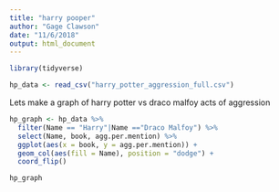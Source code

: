 ```yaml
---
title: "harry pooper"
author: "Gage Clawson"
date: "11/6/2018"
output: html_document
---
```


```r
library(tidyverse)

hp_data <- read_csv("harry_potter_aggression_full.csv")
```

Lets make a graph of harry potter vs draco malfoy acts of aggression

```r
hp_graph <- hp_data %>%
  filter(Name == "Harry"|Name =="Draco Malfoy") %>%
  select(Name, book, agg.per.mention) %>%
  ggplot(aes(x = book, y = agg.per.mention)) +
  geom_col(aes(fill = Name), position = "dodge") +
  coord_flip()

hp_graph
```

